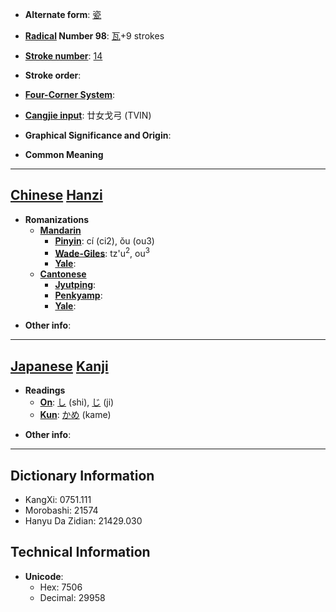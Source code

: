 * '''Alternate form''': [[瓷]]

* '''[[Wiktionary:Chinese radical index| Radical]] Number 98''': [[Wiktionary:Chinese radical index 瓦|瓦]]+9 strokes

* '''[[Wiktionary:Chinese total strokes index|Stroke number]]''': [[Wiktionary:Chinese total strokes index 14|14]]

* '''Stroke order''': 

* '''[[Wiktionary:Chinese four corner index|Four-Corner System]]''': 

* '''[[Wiktionary:Chinese Cangjie index|Cangjie input]]''': 廿女戈弓 (TVIN)

* '''Graphical Significance and Origin''': 

* '''Common Meaning'''

----

== [[Chinese]] [[Hanzi]] ==

* '''Romanizations'''
** '''[[Mandarin]]'''
*** '''[[Pinyin]]''': cí (ci2), ǒu (ou3)
*** '''[[Wade-Giles]]''': tz'u<sup>2</sup>, ou<sup>3</sup>
*** '''[[Yale]]''': 
** '''[[Cantonese]]'''
*** '''[[Jyutping]]''':
*** '''[[Penkyamp]]''': 
*** '''[[Yale]]''': 

* '''Other info''': 

----

== [[Japanese]] [[Kanji]] ==

* '''Readings'''
** '''[[On]]''': [[し]] (shi), [[じ]] (ji)
** '''[[Kun]]''': [[かめ]] (kame)

* '''Other info''':  

----

== Dictionary Information ==

* KangXi: 0751.111
* Morobashi: 21574
* Hanyu Da Zidian: 21429.030

== Technical Information ==

* '''Unicode''':
** Hex: 7506
** Decimal: 29958